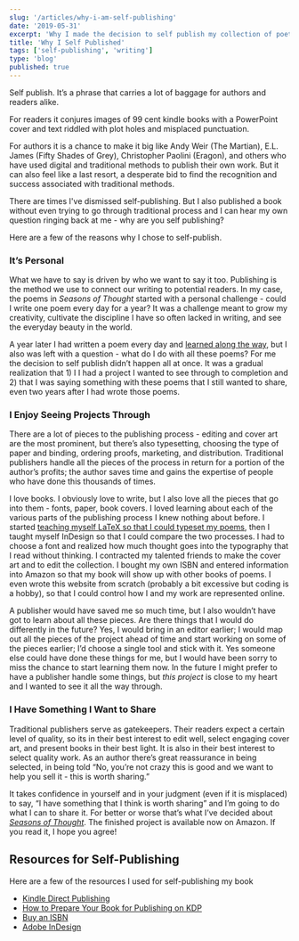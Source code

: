 ```yaml
---
slug: '/articles/why-i-am-self-publishing'
date: '2019-05-31'
excerpt: 'Why I made the decision to self publish my collection of poetry - Seasons of Thought.'
title: 'Why I Self Published'
tags: ['self-publishing', 'writing']
type: 'blog'
published: true
---
```


Self publish. It’s a phrase that carries a lot of baggage for authors and readers alike.

For readers it conjures images of 99 cent kindle books with a PowerPoint cover and text riddled with plot holes and misplaced punctuation.

For authors it is a chance to make it big like Andy Weir (The Martian), E.L. James (Fifty Shades of Grey), Christopher Paolini (Eragon), and others who have used digital and traditional methods to publish their own work. But it can also feel like a last resort, a desperate bid to find the recognition and success associated with traditional methods.

There are times I've dismissed self-publishing. But I also published a book without even trying to go through traditional process and I can hear my own question ringing back at me - why are you self publishing?

Here are a few of the reasons why I chose to self-publish.

### It’s Personal

What we have to say is driven by who we want to say it too. Publishing is the method we use to connect our writing to potential readers. In my case, the poems in _Seasons of Thought_ started with a personal challenge - could I write one poem every day for a year? It was a challenge meant to grow my creativity, cultivate the discipline I have so often lacked in writing, and see the everyday beauty in the world.

A year later I had written a poem every day and [learned along the way](/blog/on-writing-poems-daily), but I also was left with a question - what do I do with all these poems? For me the decision to self publish didn’t happen all at once. It was a gradual realization that 1) I I had a project I wanted to see through to completion and 2) that I was saying something with these poems that I still wanted to share, even two years after I had wrote those poems.

### I Enjoy Seeing Projects Through

There are a lot of pieces to the publishing process - editing and cover art are the most prominent, but there’s also typesetting, choosing the type of paper and binding, ordering proofs, marketing, and distribution. Traditional publishers handle all the pieces of the process in return for a portion of the author’s profits; the author saves time and gains the expertise of people who have done this thousands of times.

I love books. I obviously love to write, but I also love all the pieces that go into them - fonts, paper, book covers. I loved learning about each of the various parts of the publishing process I knew nothing about before. I started [teaching myself LaTeX so that I could typeset my poems](/guides/typesetting-poems-with-latex-i), then I taught myself InDesign so that I could compare the two processes. I had to choose a font and realized how much thought goes into the typography that I read without thinking. I contracted my talented friends to make the cover art and to edit the collection. I bought my own ISBN and entered information into Amazon so that my book will show up with other books of poems. I even wrote this website from scratch (probably a bit excessive but coding is a hobby), so that I could control how I and my work are represented online.

A publisher would have saved me so much time, but I also wouldn’t have got to learn about all these pieces. Are there things that I would do differently in the future? Yes, I would bring in an editor earlier; I would map out all the pieces of the project ahead of time and start working on some of the pieces earlier; I’d choose a single tool and stick with it. Yes someone else could have done these things for me, but I would have been sorry to miss the chance to start learning them now. In the future I might prefer to have a publisher handle some things, but _this project_ is close to my heart and I wanted to see it all the way through.

### I Have Something I Want to Share

Traditional publishers serve as gatekeepers. Their readers expect a certain level of quality, so its in their best interest to edit well, select engaging cover art, and present books in their best light. It is also in their best interest to select quality work. As an author there’s great reassurance in being selected, in being told “No, you’re not crazy this is good and we want to help you sell it - this is worth sharing.”

It takes confidence in yourself and in your judgment (even if it is misplaced) to say, “I have something that I think is worth sharing” and I’m going to do what I can to share it. For better or worse that’s what I’ve decided about [_Seasons of Thought_](/poetry/seasons-of-thought/). The finished project is available now on Amazon. If you read it, I hope you agree!

## Resources for Self-Publishing

Here are a few of the resources I used for self-publishing my book

- [Kindle Direct Publishing](http://kdp.amazon.com/)
- [How to Prepare Your Book for Publishing on KDP](https://kdp.amazon.com/en_US/help/topic/G201723070)
- [Buy an ISBN](https://www.myidentifiers.com/identify-protect-your-book/isbn/buy-isbn)
- [Adobe InDesign](http://adobe.com/products/indesign/)
